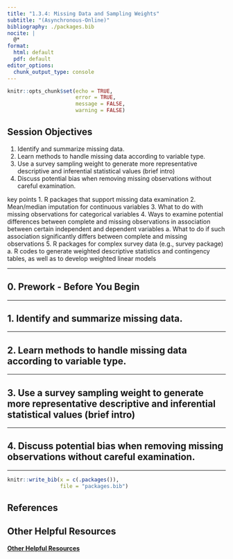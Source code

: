 ```yaml
---
title: "1.3.4: Missing Data and Sampling Weights"
subtitle: "(Asynchronous-Online)"
bibliography: ./packages.bib
nocite: |
  @*
format:
  html: default
  pdf: default
editor_options: 
  chunk_output_type: console
---
```


\thispagestyle{fancy}

```r
knitr::opts_chunk$set(echo = TRUE,
                      error = TRUE,
                      message = FALSE,
                      warning = FALSE)
```

## Session Objectives

1. Identify and summarize missing data.
2. Learn methods to handle missing data according to variable type.
3. Use a survey sampling weight to generate more representative descriptive and inferential statistical values (brief intro)
4. Discuss potential bias when removing missing observations without careful examination.

key points
1.	R packages that support missing data examination
2.	Mean/median imputation for continuous variables
3.	What to do with missing observations for categorical variables
4.	Ways to examine potential differences between complete and missing observations in association between certain independent and dependent variables
a.	What to do if such association significantly differs between complete and missing observations
5.	R packages for complex survey data (e.g., survey package)
a.	R codes to generate weighted descriptive statistics and contingency tables, as well as to develop weighted linear models



---

## 0. Prework - Before You Begin






---

\newpage

## 1. Identify and summarize missing data.




---

\newpage

## 2. Learn methods to handle missing data according to variable type.





---

\newpage

## 3. Use a survey sampling weight to generate more representative descriptive and inferential statistical values (brief intro)




---

\newpage

## 4. Discuss potential bias when removing missing observations without careful examination.




---

\newpage

```r
knitr::write_bib(x = c(.packages()), 
                 file = "packages.bib")
```

## References

::: {#refs}
:::

## Other Helpful Resources

[**Other Helpful Resources**](./additionalResources.html)

